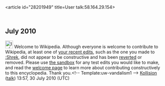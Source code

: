 <article id="28201949" title=User talk:58.164.29.154>
	<talkpage id="28201949" title="User talk:58.164.29.154">
== July 2010 ==
[[File:Information.svg|25px|alt=]] Welcome to Wikipedia. Although everyone is welcome to contribute to Wikipedia, at least one of [[Special:Contributions/58.164.29.154|your recent edits]], such as the one you made to [[:Shrek]], did not appear to be constructive and has been [[Help:Reverting|reverted]] or removed. Please use [[Wikipedia:Sandbox|the sandbox]] for any test edits you would like to make, and read the [[Wikipedia:Welcoming committee/Welcome to Wikipedia|welcome page]] to learn more about contributing constructively to this encyclopedia. Thank you.&lt;!-- Template:uw-vandalism1 --&gt; [[User:Kollision|Kollision]] ([[User talk:Kollision|talk]]) 13:57, 30 July 2010 (UTC)
	</talkpage>
</article>